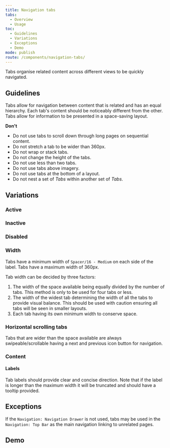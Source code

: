 ```yaml
---
title: Navigation tabs
tabs:
  - Overview
  - Usage
toc:
  - Guidelines
  - Variations
  - Exceptions
  - Demo
mode: publish
route: /components/navigation-tabs/
---
```



Tabs organise related content across different views to be quickly navigated.

<!--One to two sentences as an introduction to the component-->

## Guidelines

<!--List how to use it, sizes, widths, grid interactions, color allowances -->

Tabs allow for navigation between content that is related and has an equal hierarchy. Each tab's content should be noticeably different from the other. Tabs allow for information to be presented in a space-saving layout.

**Don't**

<!--Bullet point list if needed -->

- Do not use tabs to scroll down through long pages on sequential content.
- Do not stretch a tab to be wider than 360px.
- Do not wrap or stack tabs.
- Do not change the height of the tabs.
- Do not use less than two tabs.
- Do not use tabs above imagery.
- Do not use tabs at the bottom of a layout.
- Do not nest a set of _Tabs_ within another set of _Tabs_.

## Variations

### Active

<FigmaImage
  url="https://www.figma.com/file/0bGXR2sCwMVSDNyyzu5BXrO5/Desktop-UI?node-id=256%3A4"
  alt="Figma design sketches active tab"
/>

### Inactive

<FigmaImage
  url="https://www.figma.com/file/0bGXR2sCwMVSDNyyzu5BXrO5/Desktop-UI?node-id=256%3A59"
  alt="Figma design sketches inactive tab"
/>

### Disabled

<FigmaImage
  url="https://www.figma.com/file/0bGXR2sCwMVSDNyyzu5BXrO5/Desktop-UI?node-id=256%3A108"
  alt="Figma design sketches of disabled tab"
/>

<!--One ### heading per frame in Figma, explaining each component in that frame. One 'content' section per variation if needed -->

### Width

Tabs have a minimum width of `Spacer/16 - Medium` on each side of the label. Tabs have a maximum width of 360px.

Tab width can be decided by three factors:

1. The width of the space available being equally divided by the number of tabs. This method is only to be used for four tabs or less.
2. The width of the widest tab determining the width of all the tabs to provide visual balance. This should be used with caution ensuring all tabs will be seen in smaller layouts.
3. Each tab having its own minimum width to conserve space.

### Horizontal scrolling tabs

Tabs that are wider than the space available are always swipeable/scrollable having a next and previous icon button for navigation.

### Content

#### Labels

Tab labels should provide clear and concise direction.
Note that if the label is longer than the maximum width it will be truncated and should have a tooltip provided.

## Exceptions

If the `Navigation: Navigation Drawer` is not used, tabs may be used in the `Navigation: Top Bar` as the main navigation linking to unrelated pages.

## Demo

<!--
@TODO Fix hooks eslint error
<Playground>
  {() => {
    const focusedRef = useRef(null)
    useEffect(() => {
      focusedRef.current.focus()
    }, [])
    return (
      <Tabs activeTab={2} onChange={() => {}}>
        <Tabs.TabList>
          <Tabs.Tab>Enabled</Tabs.Tab>
          <Tabs.Tab disabled>Disabled</Tabs.Tab>
          <Tabs.Tab active>Active</Tabs.Tab>
          <Tabs.Tab data-hover>Hover</Tabs.Tab>
          <Tabs.Tab data-focus ref={focusedRef}>
            Focus
          </Tabs.Tab>
        </Tabs.TabList>
      </Tabs>
    )
  }}
</Playground>
-->
